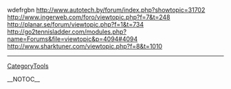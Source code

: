 wdefrgbn http://www.autotech.by/forum/index.php?showtopic=31702 http://www.ingerweb.com/foro/viewtopic.php?f=7&t=248 http://planar.se/forum/viewtopic.php?f=1&t=734 http://go2tennisladder.com/modules.php?name=Forums&file=viewtopic&p=4094#4094 http://www.sharktuner.com/viewtopic.php?f=8&t=1010
----
[[CategoryTools]]

__NOTOC__